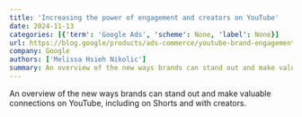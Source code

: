 ```yaml
---
title: 'Increasing the power of engagement and creators on YouTube'
date: 2024-11-13
categories: [{'term': 'Google Ads', 'scheme': None, 'label': None}]
url: https://blog.google/products/ads-commerce/youtube-brand-engagement-shorts-creators/
company: Google
authors: ['Melissa Hsieh Nikolic']
summary: An overview of the new ways brands can stand out and make valuable connections on YouTube, including on Shorts and with creators.
---
```



An overview of the new ways brands can stand out and make valuable connections
on YouTube, including on Shorts and with creators.


